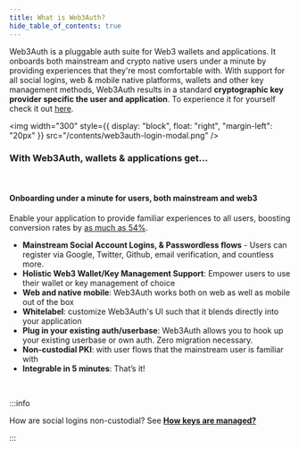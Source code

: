 ```yaml
---
title: What is Web3Auth?
hide_table_of_contents: true
---
```


Web3Auth is a pluggable auth suite for Web3 wallets and applications. It onboards both mainstream and crypto native users under a minute by providing
experiences that they're most comfortable with. With support for all social logins, web & mobile native platforms, wallets and other key management
methods, Web3Auth results in a standard **cryptographic key provider specific the user and application**. To experience it for yourself check it out
[here](https://app.openlogin.com).

<div style={{display:"block", overflow: "auto"}}>

<img width="300" style={{ display: "block", float: "right", "margin-left": "20px" }} src="/contents/web3auth-login-modal.png" />

### With Web3Auth, wallets & applications get...

<br />

#### Onboarding under a minute for users, both mainstream and web3

Enable your application to provide familiar experiences to all users, boosting conversion rates by
[as much as 54%](https://www.cio.com/article/234915/ditching-passwords-and-increasing-ecommerce-conversion-rates-by-54-2.html).

- **Mainstream Social Account Logins, & Passwordless flows** - Users can register via Google, Twitter, Github, email verification, and countless more.
- **Holistic Web3 Wallet/Key Management Support**: Empower users to use their wallet or key management of choice
- **Web and native mobile**: Web3Auth works both on web as well as mobile out of the box
- **Whitelabel**: customize Web3Auth's UI such that it blends directly into your application
- **Plug in your existing auth/userbase**: Web3Auth allows you to hook up your existing userbase or own auth. Zero migration necessary.
- **Non-custodial PKI**: with user flows that the mainstream user is familiar with
- **Integrable in 5 minutes**: That’s it!

</div>

<br />

:::info

How are social logins non-custodial? See [**How keys are managed?**](/key-infrastructure/overview)

:::
